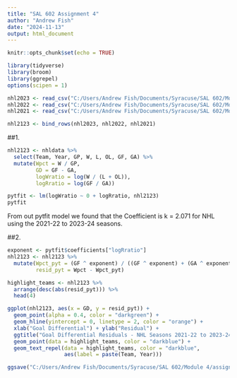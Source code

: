 ```yaml
---
title: "SAL 602 Assignment 4"
author: "Andrew Fish"
date: "2024-11-13"
output: html_document
---
```


```r
knitr::opts_chunk$set(echo = TRUE)
```

```r
library(tidyverse)
library(broom)
library(ggrepel)
options(scipen = 1)
```

```r
nhl2023 <- read_csv("C:/Users/Andrew Fish/Documents/Syracuse/SAL 602/Module 4/NHLdata2023.csv")
nhl2022 <- read_csv("C:/Users/Andrew Fish/Documents/Syracuse/SAL 602/Module 4/NHLdata2022.csv")
nhl2021 <- read_csv("C:/Users/Andrew Fish/Documents/Syracuse/SAL 602/Module 4/NHLdata2021.csv")
```

```r
nhl2123 <- bind_rows(nhl2023, nhl2022, nhl2021)
```

##1.

```r
nhl2123 <- nhldata %>%
  select(Team, Year, GP, W, L, OL, GF, GA) %>%
  mutate(Wpct = W / GP,
         GD = GF - GA,
         logWratio = log(W / (L + OL)),
         logRratio = log(GF / GA))
```

```r
pytfit <- lm(logWratio ~ 0 + logRratio, nhl2123)
pytfit
```
From out pytfit model we found that the Coefficient is k = 2.071 for NHL using the 2021-22 to 2023-24 seasons.

##2.

```r
exponent <- pytfit$coefficients["logRratio"]
nhl2123 <- nhl2123 %>%
  mutate(Wpct_pyt = (GF ^ exponent) / ((GF ^ exponent) + (GA ^ exponent)),
         resid_pyt = Wpct - Wpct_pyt)
```

```r
highlight_teams <- nhl2123 %>%
  arrange(desc(abs(resid_pyt))) %>%
  head(4)
```


```r
ggplot(nhl2123, aes(x = GD, y = resid_pyt)) +
  geom_point(alpha = 0.4, color = "darkgreen") +
  geom_hline(yintercept = 0, linetype = 2, color = "orange") +
  xlab("Goal Differential") + ylab("Residual") + 
  ggtitle("Goal Differential Residuals - NHL Seasons 2021-22 to 2023-24") +
  geom_point(data = highlight_teams, color = "darkblue") +
  geom_text_repel(data = highlight_teams, color = "darkblue",
                  aes(label = paste(Team, Year)))
```

```r
ggsave("C:/Users/Andrew Fish/Documents/Syracuse/SAL 602/Module 4/assignment4residgraph.pdf")
```

